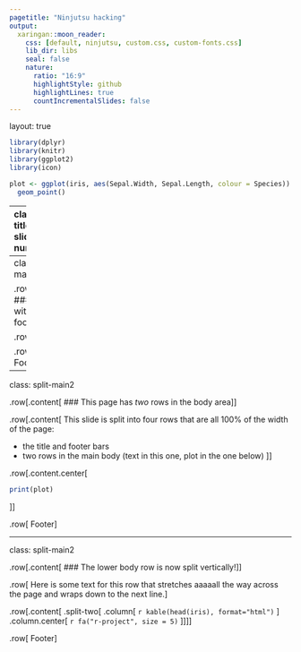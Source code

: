 ```yaml
---
pagetitle: "Ninjutsu hacking"
output:
  xaringan::moon_reader:
    css: [default, ninjutsu, custom.css, custom-fonts.css]
    lib_dir: libs
    seal: false
    nature:
      ratio: "16:9"
      highlightStyle: github
      highlightLines: true
      countIncrementalSlides: false
---
```

layout: true

```r
library(dplyr)
library(knitr)
library(ggplot2)
library(icon)
```

```r
plot <- ggplot(iris, aes(Sepal.Width, Sepal.Length, colour = Species)) +
  geom_point()
```

---
class: split-title hide-slide-number

.row[.content[
# `r fa("user-ninja", size = 3)`
]]

.row[.content[
  # Ninja scaffolding
  ## Splitting [{xaringan}](https://slides.yihui.org/xaringan/#1) slides into sections
  ### Adapting [Emi Tanaka](https://emitanaka.org/)'s [Ninjutsu](https://emitanaka.org/ninja-theme/themes/kunoichi/kunoichi-theme-example.html#7)
  
  `r fa('twitter')` [mattdray](https://twitter.com/mattdray)
  `r fa('github')` [matt-dray](https://github.com/matt-dray)
  `r fa('globe')` [rostrum.blog](https://www.rostrum.blog/) 
]]

---
class: split-main1

.row[.content[
  ### A page with title and footer bars
]]

.row[.content[
```r
print(plot)
```
]]

.row[.content[
  Footer
]]

---
class: split-main2

.row[.content[
  ### This page has _two_ rows in the body area
]]

.row[.content[
This slide is split into four rows that are all 100% of the width of the page:

* the title and footer bars
* two rows in the main body (text in this one, plot in the one below)
]]

.row[.content.center[
```r
print(plot)
```
]]

.row[
  Footer
]

---
class: split-main2

.row[.content[
  ### The lower body row is now split vertically!
]]

.row[
Here is some text for this row that stretches aaaaall the way across the page and wraps down to the next line.
]

.row[.content[
.split-two[
  .column[
`r kable(head(iris), format="html")`
  ]
  .column.center[
`r fa("r-project", size = 5)` 
  ]
]
]]

.row[
  Footer
]